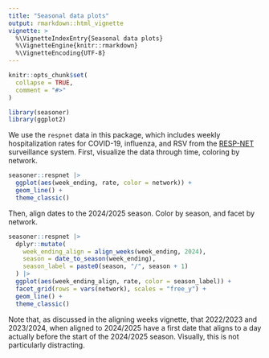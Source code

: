 ```yaml
---
title: "Seasonal data plots"
output: rmarkdown::html_vignette
vignette: >
  %\VignetteIndexEntry{Seasonal data plots}
  %\VignetteEngine{knitr::rmarkdown}
  %\VignetteEncoding{UTF-8}
---
```


```r
knitr::opts_chunk$set(
  collapse = TRUE,
  comment = "#>"
)
```

```r
library(seasoner)
library(ggplot2)
```

We use the `respnet` data in this package, which includes weekly hospitalization rates for COVID-19, influenza, and RSV from the [RESP-NET](https://www.cdc.gov/resp-net/dashboard/index.html) surveillance system. First, visualize the data through time, coloring by network.

```r
seasoner::respnet |>
  ggplot(aes(week_ending, rate, color = network)) +
  geom_line() +
  theme_classic()
```

Then, align dates to the 2024/2025 season. Color by season, and facet by network.

```r
seasoner::respnet |>
  dplyr::mutate(
    week_ending_align = align_weeks(week_ending, 2024),
    season = date_to_season(week_ending),
    season_label = paste0(season, "/", season + 1)
  ) |>
  ggplot(aes(week_ending_align, rate, color = season_label)) +
  facet_grid(rows = vars(network), scales = "free_y") +
  geom_line() +
  theme_classic()
```

Note that, as discussed in the aligning weeks vignette, that 2022/2023 and 2023/2024, when aligned to 2024/2025 have a first date that aligns to a day actually before the start of the 2024/2025 season. Visually, this is not particularly distracting.
